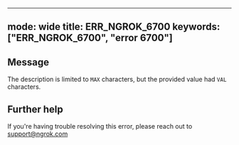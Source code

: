 
---
mode: wide
title: ERR_NGROK_6700
keywords: ["ERR_NGROK_6700", "error 6700"]
---

## Message
The description is limited to `MAX` characters, but the provided value had `VAL` characters.




## Further help
If you're having trouble resolving this error, please reach out to [support@ngrok.com](mailto:support@ngrok.com?subject=Help%20with%20ERR_NGROK_6700)

